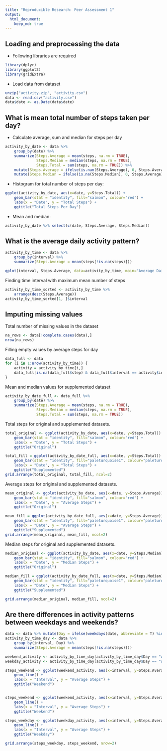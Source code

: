 ```yaml
---
title: "Reproducible Research: Peer Assessment 1"
output: 
  html_document:
    keep_md: true
---
```



## Loading and preprocessing the data

* Following libraries are required

```r
library(dplyr)
library(ggplot2)
library(gridExtra)
```

* Load data from dataset

```r
unzip("activity.zip", "activity.csv")
data <- read.csv("activity.csv")
data$date <- as.Date(data$date)
```

## What is mean total number of steps taken per day?

* Calculate average, sum and median for steps per day

```r
activity_by_date <- data %>% 
    group_by(date) %>%
    summarize(Steps.Average = mean(steps, na.rm = TRUE), 
              Steps.Median = median(steps, na.rm = TRUE),
              Steps.Total = sum(steps, na.rm = TRUE)) %>%
    mutate(Steps.Average = ifelse(is.nan(Steps.Average), 0, Steps.Average)) %>%
    mutate(Steps.Median = ifelse(is.na(Steps.Median), 0, Steps.Average))
```

* Histogram for total number of steps per day:

```r
ggplot(activity_by_date, aes(x=date, y=Steps.Total)) + 
    geom_bar(stat = "identity", fill="salmon", colour="red") +
    labs(x = "Date", y = "Total Steps") +
    ggtitle("Total Steps Per Day")
```

* Mean and median:

```r
activity_by_date %>% select(c(date, Steps.Average, Steps.Median))
```

## What is the average daily activity pattern?

```r
activity_by_time <- data %>%
    group_by(interval) %>%
    summarize(Steps.Average = mean(steps[!is.na(steps)]))

qplot(interval, Steps.Average, data=activity_by_time, main="Average Daily Activity", xlab="5-Minute Intervals", ylab="Average Steps", geom="line")
```

Finding time interval with maximum mean number of steps

```r
activity_by_time_sorted <- activity_by_time %>%
    arrange(desc(Steps.Average))
activity_by_time_sorted[1, ]$interval
```

## Imputing missing values

Total number of missing values in the dataset

```r
na_rows <- data[!complete.cases(data),]
nrow(na_rows)
```

Filling empty values by average steps for day

```r
data_full <- data
for (i in 1:nrow(activity_by_time)) {
    activity = activity_by_time[i,]
    data_full[is.na(data_full$step) & data_full$interval == activity$interval, 1] <- round(activity$Steps.Average)
}
```

Mean and median values for supplemented dataset

```r
activity_by_date_full <- data_full %>% 
    group_by(date) %>%
    summarize(Steps.Average = mean(steps, na.rm = TRUE), 
              Steps.Median = median(steps, na.rm = TRUE),
              Steps.Total = sum(steps, na.rm = TRUE))
```

Total steps for original and supplemented datasets.

```r
total_original <- ggplot(activity_by_date, aes(x=date, y=Steps.Total)) + 
    geom_bar(stat = "identity", fill="salmon", colour="red") +
    labs(x = "Date", y = "Total Steps") +
    ggtitle("Original")

total_fill = ggplot(activity_by_date_full, aes(x=date, y=Steps.Total)) +
    geom_bar(stat = "identity", fill="paleturquoise1", colour="paleturquoise4") +
    labs(x = "Date", y = "Total Steps") +
    ggtitle("Supplemented")
grid.arrange(total_original, total_fill, ncol=2)
```

Average steps for original and supplemented datasets.

```r
mean_original <- ggplot(activity_by_date, aes(x=date, y=Steps.Average)) + 
    geom_bar(stat = "identity", fill="salmon", colour="red") +
    labs(x = "Date", y = "Average Steps") +
    ggtitle("Original")

mean_fill = ggplot(activity_by_date_full, aes(x=date, y=Steps.Average)) +
    geom_bar(stat = "identity", fill="paleturquoise1", colour="paleturquoise4") +
    labs(x = "Date", y = "Average Steps") +
    ggtitle("Supplemented")
grid.arrange(mean_original, mean_fill, ncol=2)
```

Median steps for original and supplemented datasets.

```r
median_original <- ggplot(activity_by_date, aes(x=date, y=Steps.Median)) + 
    geom_bar(stat = "identity", fill="salmon", colour="red") +
    labs(x = "Date", y = "Median Steps") +
    ggtitle("Original")

median_fill = ggplot(activity_by_date_full, aes(x=date, y=Steps.Median)) +
    geom_bar(stat = "identity", fill="paleturquoise1", colour="paleturquoise4") +
    labs(x = "Date", y = "Median Steps") +
    ggtitle("Supplemented")

grid.arrange(median_original, median_fill, ncol=2)
```

## Are there differences in activity patterns between weekdays and weekends?

```r
data <- data %>% mutate(Day = ifelse(weekdays(date, abbreviate = T) %in% c("Sat", "Sun"), "weekend", "weekday"))
activity_by_time_day <- data %>%
    group_by(interval, Day) %>%
    summarize(Steps.Average = mean(steps[!is.na(steps)]))

weekend_activity <- activity_by_time_day[activity_by_time_day$Day == "weekend",]
weekday_activity <- activity_by_time_day[activity_by_time_day$Day == "weekday",]

steps_weekend <- ggplot(weekend_activity, aes(x=interval, y=Steps.Average)) + 
    geom_line() +
    labs(x = "Interval", y = "Average Steps") +
    ggtitle("Weekend")


steps_weekend <- ggplot(weekend_activity, aes(x=interval, y=Steps.Average)) + 
    geom_line() +
    labs(x = "Interval", y = "Average Steps") +
    ggtitle("Weekend")

steps_weekday <- ggplot(weekday_activity, aes(x=interval, y=Steps.Average)) + 
    geom_line() +
    labs(x = "Interval", y = "Average Steps") +
    ggtitle("Weekday")

grid.arrange(steps_weekday, steps_weekend, nrow=2)
```